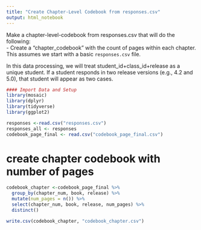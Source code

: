 ```yaml
---
title: "Create Chapter-Level Codebook from responses.csv"
output: html_notebook
---
```

Make a chapter-level-codebook from responses.csv that will do the following:  
- Create a "chapter_codebook" with the count of pages within each chapter.
This assumes we start with a basic `responses.csv` file.

In this data processing, we will treat student_id+class_id+release as a unique student. If a student responds in two release versions (e.g., 4.2 and 5.0), that student will appear as two cases.
```r
#### Import Data and Setup
library(mosaic)
library(dplyr)
library(tidyverse)
library(ggplot2)
```

```r
responses <-read.csv("responses.csv")
responses_all <- responses
codebook_page_final <- read.csv("codebook_page_final.csv")
```


# create chapter codebook with number of pages
```r
codebook_chapter <-codebook_page_final %>%
  group_by(chapter_num, book, release) %>%
  mutate(num_pages = n()) %>%
  select(chapter_num, book, release, num_pages) %>%
  distinct()
```


```r
write.csv(codebook_chapter, "codebook_chapter.csv")
```


